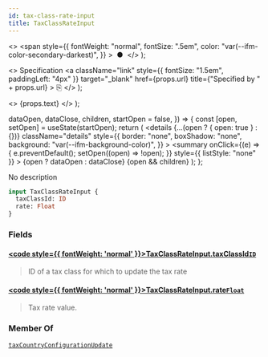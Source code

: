 ```yaml
---
id: tax-class-rate-input
title: TaxClassRateInput
---
```


  <>
    <span
      style={{
        fontWeight: "normal",
        fontSize: ".5em",
        color: "var(--ifm-color-secondary-darkest)",
      }}
    >
      &nbsp;●&nbsp;
    </span>
  </>
);

  <>
    Specification
    <a
      className="link"
      style={{ fontSize: "1.5em", paddingLeft: "4px" }}
      target="\_blank"
      href={props.url}
      title={"Specified by " + props.url}
    >
      ⎘
    </a>
  </>
);

  <>
    <span className={props.class}>{props.text}</span>
  </>
);


  dataOpen,
  dataClose,
  children,
  startOpen = false,
}) => {
  const [open, setOpen] = useState(startOpen);
  return (
    <details
      {...(open ? { open: true } : {})}
      className="details"
      style={{
        border: "none",
        boxShadow: "none",
        background: "var(--ifm-background-color)",
      }}
    >
      <summary
        onClick={(e) => {
          e.preventDefault();
          setOpen((open) => !open);
        }}
        style={{ listStyle: "none" }}
      >
        {open ? dataOpen : dataClose}
      </summary>
      {open && children}
    </details>
  );
};

No description

```graphql
input TaxClassRateInput {
  taxClassId: ID
  rate: Float
}
```

### Fields

#### [<code style={{ fontWeight: 'normal' }}>TaxClassRateInput.<b>taxClassId</b></code>](#)<Bullet />[`ID`](../../../api-reference/miscellaneous/scalars/id) <Badge class="badge badge--secondary" text="scalar"/> <Badge class="badge badge--secondary" text="miscellaneous"/>

> ID of a tax class for which to update the tax rate

#### [<code style={{ fontWeight: 'normal' }}>TaxClassRateInput.<b>rate</b></code>](#)<Bullet />[`Float`](../../../api-reference/miscellaneous/scalars/float) <Badge class="badge badge--secondary" text="scalar"/> <Badge class="badge badge--secondary" text="miscellaneous"/>

> Tax rate value.

### Member Of

[`taxCountryConfigurationUpdate`](../../../api-reference/taxes/mutations/tax-country-configuration-update) <Badge class="badge badge--secondary" text="mutation"/>
